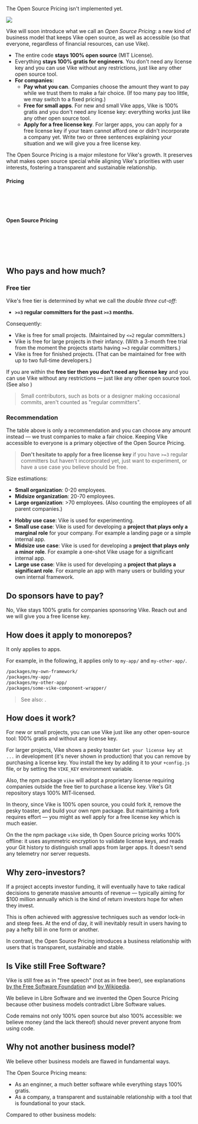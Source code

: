 
<Construction>The Open Source Pricing isn't implemented yet.</Construction>

<div style={{ display: 'flex', justifyContent: 'center', marginTop: 37, marginBottom: 30}}>
  <img src={OpenSourcePricingIllustration} style={{ maxWidth: '100%' }} />
</div>

Vike will soon introduce what we call an *Open Source Pricing*: a new kind of business model that keeps Vike open source, as well as accessible (so that everyone, regardless of financial resources, can use Vike).

- The entire code **stays 100% open source** (MIT License).
- Everything **stays 100% gratis for engineers**. You don't need any license key and you can use Vike without any restrictions, just like any other open source tool.
- **For companies:**
  - **Pay what you can**. Companies choose the amount they want to pay while we trust them to make a fair choice. (If too many pay too little, we may switch to a fixed pricing.)
  - **Free for small apps**. For new and small Vike apps, Vike is 100% gratis and you don't need any license key: everything works just like any other open source tool.
  - **Apply for a free license key**. For larger apps, you can apply for a free license key if your team cannot afford one or didn't incorporate a company yet. Write two or three sentences explaining your situation and we will give you a free license key.

The Open Source Pricing is a major milestone for Vike's growth. It preserves what makes open source special while aligning Vike's priorities with user interests, fostering a transparent and sustainable relationship.


#### Pricing

<Link doNotInferSectionTitle href="#who-pays-and-how-much" /><br/>
<Link doNotInferSectionTitle href="#do-sponsors-have-to-pay" /><br/>
<Link doNotInferSectionTitle href="#how-does-it-apply-to-monorepos" /><br/>

#### Open Source Pricing

<Link doNotInferSectionTitle href="#how-does-it-work" /><br/>
<Link doNotInferSectionTitle href="#why-zero-investors" /><br/>
<Link doNotInferSectionTitle href="#is-vike-still-free-software" /><br/>
<Link doNotInferSectionTitle href="#why-not-another-business-model" /><br/>


## Who pays and how much?

<RecommendedAmountTable />

### Free tier

Vike's free tier is determined by what we call the *double three cut-off*:

- **`>=3` regular committers for the past `>=3` months.**

Consequently:

- Vike is free for small projects. (Maintained by `<=2` regular committers.)
- Vike is free for large projects in their infancy. (With a 3-month free trial from the moment the projects starts having `>=3` regular committers.)
- Vike is free for finished projects. (That can be maintained for free with up to two full-time developers.)

If you are within the **free tier then you don't need any license key** and you can use Vike without any restrictions &mdash; just like any other open source tool. (See also <Link href="#how-does-it-work" />)

> Small contributors, such as bots or a designer making occasional commits, aren't counted as "regular committers".


### Recommendation

The table above is only a recommendation and you can choose any amount instead &mdash; we trust companies to make a fair choice. Keeping Vike accessible to everyone is a primary objective of the Open Source Pricing.

> **Don't hesitate to apply for a free license key** if you have `>=3` regular committers but haven't incorporated yet, just want to experiment, or have a use case you believe should be free.

Size estimations:

- **Small organization**: 0-20 employees.
- **Midsize organization**: 20-70 employees.
- **Large organization**: >70 employees. (Also counting the employees of all parent companies.)

<div style={{ marginTop: -10, height: 1 }}/>

- **Hobby use case**: Vike is used for experimenting.
- **Small use case**: Vike is used for developing a **project that plays only a marginal role** for your company. For example a landing page or a simple internal app.
- **Midsize use case**: Vike is used for developing a **project that plays only a minor role**. For example a one-shot Vike usage for a significant internal app.
- **Large use case**: Vike is used for developing a **project that plays a significant role**. For example an app with many users or building your own internal framework.




## Do sponsors have to pay?

No, Vike stays 100% gratis for companies sponsoring Vike. Reach out and we will give you a free license key.


## How does it apply to monorepos?

It only applies to apps.

For example, in the following, it applies only to `my-app/` and `my-other-app/`.

```bash
/packages/my-own-framework/
/packages/my-app/
/packages/my-other-app/
/packages/some-vike-component-wrapper/
```

> See also: <Link href="/build-your-own-framework" />.


## How does it work?

For new or small projects, you can use Vike just like any other open-source tool: 100% gratis and without any license key.

For larger projects, Vike shows a pesky toaster `Get your license key at ...` in development (it's never shown in production) that you can remove by purchasing a license key. You install the key by adding it to your `+config.js` file, or by setting the `VIKE_KEY` environment variable.

Also, the npm package `vike` will adopt a proprietary license requiring companies outside the free tier to purchase a license key. Vike's Git repository stays 100% MIT-licensed.

In theory, since Vike is 100% open source, you could fork it, remove the pesky toaster, and build your own npm package. But maintaining a fork requires effort &mdash; you might as well apply for a free license key which is much easier.

On the the npm package `vike` side, th Open Source pricing works 100% offline: it uses asymmetric encryption to validate license keys, and reads your Git history to distinguish small apps from larger apps. It doesn't send any telemetry nor server requests.


## Why zero-investors?

If a project accepts investor funding, it will eventually have to take radical decisions to generate massive amounts of revenue — typically aiming for $100 million annually which is the kind of return investors hope for when they invest.

This is often achieved with aggressive techniques such as vendor lock-in and steep fees. At the end of day, it will inevitably result in users having to pay a hefty bill in one form or another.

In contrast, the Open Source Pricing introduces a business relationship with users that is transparent, sustainable and stable.


## Is Vike still Free Software?

Vike is still free as in "free speech" (not as in free beer), see explanations [by the Free Software Foundation](https://www.gnu.org/philosophy/free-sw.en.html) and [by Wikipedia](https://en.wikipedia.org/wiki/Free_software).

We believe in Libre Software and we invented the Open Source Pricing because <Link doNotInferSectionTitle href="#why-not-another-business-model" >other business models contradict Libre Software values</Link>.

Code remains not only 100% open source but also 100% accessible: we believe money (and the lack thereof) should never prevent anyone from using code.



## Why not another business model?

We believe other business models are flawed in fundamental ways.

The Open Source Pricing means:
- As an enginner, a much better software while everything stays 100% gratis.
- As a company, a transparent and sustainable relationship with a tool that is foundational to your stack.

Compared to other business models:

<StateOfTheArt />
